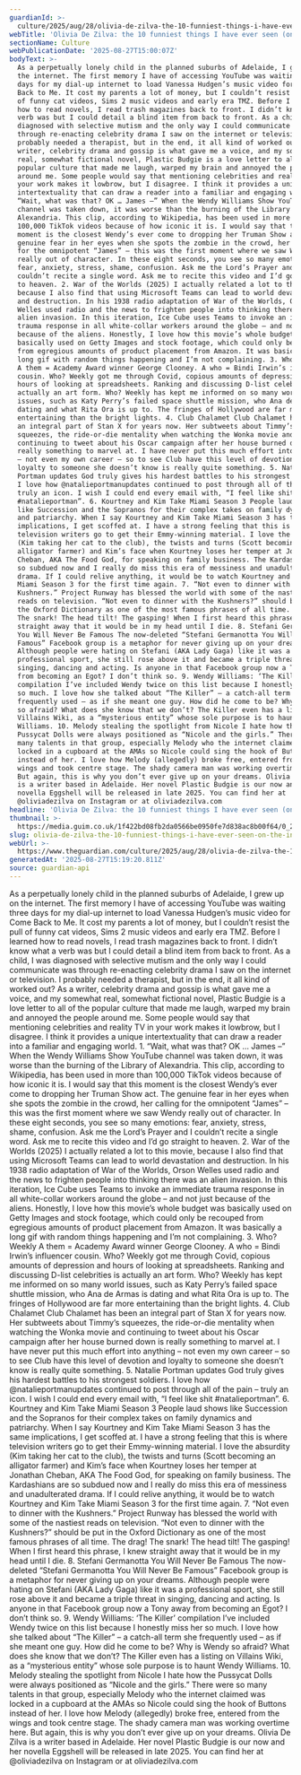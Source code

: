 ```yaml
---
guardianId: >-
  culture/2025/aug/28/olivia-de-zilva-the-10-funniest-things-i-have-ever-seen-on-the-internet
webTitle: 'Olivia De Zilva: the 10 funniest things I have ever seen (on the internet)'
sectionName: Culture
webPublicationDate: '2025-08-27T15:00:07Z'
bodyText: >-
  As a perpetually lonely child in the planned suburbs of Adelaide, I grew up on
  the internet. The first memory I have of accessing YouTube was waiting three
  days for my dial-up internet to load Vanessa Hudgen’s music video for Come
  Back to Me. It cost my parents a lot of money, but I couldn’t resist the pull
  of funny cat videos, Sims 2 music videos and early era TMZ. Before I learned
  how to read novels, I read trash magazines back to front. I didn’t know what a
  verb was but I could detail a blind item from back to front. As a child, I was
  diagnosed with selective mutism and the only way I could communicate was
  through re-enacting celebrity drama I saw on the internet or television. I
  probably needed a therapist, but in the end, it all kind of worked out? As a
  writer, celebrity drama and gossip is what gave me a voice, and my somewhat
  real, somewhat fictional novel, Plastic Budgie is a love letter to all of the
  popular culture that made me laugh, warped my brain and annoyed the people
  around me. Some people would say that mentioning celebrities and reality TV in
  your work makes it lowbrow, but I disagree. I think it provides a unique
  intertextuality that can draw a reader into a familiar and engaging world. 1.
  “Wait, what was that? OK … James –” When the Wendy Williams Show YouTube
  channel was taken down, it was worse than the burning of the Library of
  Alexandria. This clip, according to Wikipedia, has been used in more than
  100,000 TikTok videos because of how iconic it is. I would say that this
  moment is the closest Wendy’s ever come to dropping her Truman Show act. The
  genuine fear in her eyes when she spots the zombie in the crowd, her calling
  for the omnipotent “James” – this was the first moment where we saw Wendy
  really out of character. In these eight seconds, you see so many emotions:
  fear, anxiety, stress, shame, confusion. Ask me the Lord’s Prayer and I
  couldn’t recite a single word. Ask me to recite this video and I’d go straight
  to heaven. 2. War of the Worlds (2025) I actually related a lot to this movie,
  because I also find that using Microsoft Teams can lead to world devastation
  and destruction. In his 1938 radio adaptation of War of the Worlds, Orson
  Welles used radio and the news to frighten people into thinking there was an
  alien invasion. In this iteration, Ice Cube uses Teams to invoke an immediate
  trauma response in all white-collar workers around the globe – and not just
  because of the aliens. Honestly, I love how this movie’s whole budget was
  basically used on Getty Images and stock footage, which could only be recouped
  from egregious amounts of product placement from Amazon. It was basically a
  long gif with random things happening and I’m not complaining. 3. Who? Weekly
  A them = Academy Award winner George Clooney. A who = Bindi Irwin’s influencer
  cousin. Who? Weekly got me through Covid, copious amounts of depression and
  hours of looking at spreadsheets. Ranking and discussing D-list celebrities is
  actually an art form. Who? Weekly has kept me informed on so many world
  issues, such as Katy Perry’s failed space shuttle mission, who Ana de Armas is
  dating and what Rita Ora is up to. The fringes of Hollywood are far more
  entertaining than the bright lights. 4. Club Chalamet Club Chalamet has been
  an integral part of Stan X for years now. Her subtweets about Timmy’s
  squeezes, the ride-or-die mentality when watching the Wonka movie and
  continuing to tweet about his Oscar campaign after her house burned down is
  really something to marvel at. I have never put this much effort into anything
  – not even my own career – so to see Club have this level of devotion and
  loyalty to someone she doesn’t know is really quite something. 5. Natalie
  Portman updates God truly gives his hardest battles to his strongest soldiers.
  I love how @natalieportmanupdates continued to post through all of the pain –
  truly an icon. I wish I could end every email with, “I feel like shit
  #natalieportman”. 6. Kourtney and Kim Take Miami Season 3 People laud shows
  like Succession and the Sopranos for their complex takes on family dynamics
  and patriarchy. When I say Kourtney and Kim Take Miami Season 3 has the same
  implications, I get scoffed at. I have a strong feeling that this is where
  television writers go to get their Emmy-winning material. I love the absurdity
  (Kim taking her cat to the club), the twists and turns (Scott becoming an
  alligator farmer) and Kim’s face when Kourtney loses her temper at Jonathan
  Cheban, AKA The Food God, for speaking on family business. The Kardashians are
  so subdued now and I really do miss this era of messiness and unadulterated
  drama. If I could relive anything, it would be to watch Kourtney and Kim Take
  Miami Season 3 for the first time again. 7. “Not even to dinner with the
  Kushners.” Project Runway has blessed the world with some of the nastiest
  reads on television. “Not even to dinner with the Kushners?” should be put in
  the Oxford Dictionary as one of the most famous phrases of all time. The drag!
  The snark! The head tilt! The gasping! When I first heard this phrase, I knew
  straight away that it would be in my head until I die. 8. Stefani Germanotta
  You Will Never Be Famous The now-deleted “Stefani Germanotta You Will Never Be
  Famous” Facebook group is a metaphor for never giving up on your dreams.
  Although people were hating on Stefani (AKA Lady Gaga) like it was a
  professional sport, she still rose above it and became a triple threat in
  singing, dancing and acting. Is anyone in that Facebook group now a Tony away
  from becoming an Egot? I don’t think so. 9. Wendy Williams: ‘The Killer’
  compilation I’ve included Wendy twice on this list because I honestly miss her
  so much. I love how she talked about “The Killer” – a catch-all term she
  frequently used – as if she meant one guy. How did he come to be? Why is Wendy
  so afraid? What does she know that we don’t? The Killer even has a listing on
  Villains Wiki, as a “mysterious entity” whose sole purpose is to haunt Wendy
  Williams. 10. Melody stealing the spotlight from Nicole I hate how the
  Pussycat Dolls were always positioned as “Nicole and the girls.” There were so
  many talents in that group, especially Melody who the internet claimed was
  locked in a cupboard at the AMAs so Nicole could sing the hook of Buttons
  instead of her. I love how Melody (allegedly) broke free, entered from the
  wings and took centre stage. The shady camera man was working overtime here.
  But again, this is why you don’t ever give up on your dreams. Olivia De Zilva
  is a writer based in Adelaide. Her novel Plastic Budgie is our now and her
  novella Eggshell will be released in late 2025. You can find her at
  @oliviadezilva on Instagram or at oliviadezilva.com
headline: 'Olivia De Zilva: the 10 funniest things I have ever seen (on the internet)'
thumbnail: >-
  https://media.guim.co.uk/1f422bd08fb2da0566be0950fe7d838ac8b00f64/0_220_1125_900/500.jpg
slug: olivia-de-zilva-the-10-funniest-things-i-have-ever-seen-on-the-internet
webUrl: >-
  https://www.theguardian.com/culture/2025/aug/28/olivia-de-zilva-the-10-funniest-things-i-have-ever-seen-on-the-internet
generatedAt: '2025-08-27T15:19:20.811Z'
source: guardian-api
---
```

As a perpetually lonely child in the planned suburbs of Adelaide, I grew up on the internet. The first memory I have of accessing YouTube was waiting three days for my dial-up internet to load Vanessa Hudgen’s music video for Come Back to Me. It cost my parents a lot of money, but I couldn’t resist the pull of funny cat videos, Sims 2 music videos and early era TMZ. Before I learned how to read novels, I read trash magazines back to front. I didn’t know what a verb was but I could detail a blind item from back to front. As a child, I was diagnosed with selective mutism and the only way I could communicate was through re-enacting celebrity drama I saw on the internet or television. I probably needed a therapist, but in the end, it all kind of worked out? As a writer, celebrity drama and gossip is what gave me a voice, and my somewhat real, somewhat fictional novel, Plastic Budgie is a love letter to all of the popular culture that made me laugh, warped my brain and annoyed the people around me. Some people would say that mentioning celebrities and reality TV in your work makes it lowbrow, but I disagree. I think it provides a unique intertextuality that can draw a reader into a familiar and engaging world. 1. “Wait, what was that? OK … James –” When the Wendy Williams Show YouTube channel was taken down, it was worse than the burning of the Library of Alexandria. This clip, according to Wikipedia, has been used in more than 100,000 TikTok videos because of how iconic it is. I would say that this moment is the closest Wendy’s ever come to dropping her Truman Show act. The genuine fear in her eyes when she spots the zombie in the crowd, her calling for the omnipotent “James” – this was the first moment where we saw Wendy really out of character. In these eight seconds, you see so many emotions: fear, anxiety, stress, shame, confusion. Ask me the Lord’s Prayer and I couldn’t recite a single word. Ask me to recite this video and I’d go straight to heaven. 2. War of the Worlds (2025) I actually related a lot to this movie, because I also find that using Microsoft Teams can lead to world devastation and destruction. In his 1938 radio adaptation of War of the Worlds, Orson Welles used radio and the news to frighten people into thinking there was an alien invasion. In this iteration, Ice Cube uses Teams to invoke an immediate trauma response in all white-collar workers around the globe – and not just because of the aliens. Honestly, I love how this movie’s whole budget was basically used on Getty Images and stock footage, which could only be recouped from egregious amounts of product placement from Amazon. It was basically a long gif with random things happening and I’m not complaining. 3. Who? Weekly A them = Academy Award winner George Clooney. A who = Bindi Irwin’s influencer cousin. Who? Weekly got me through Covid, copious amounts of depression and hours of looking at spreadsheets. Ranking and discussing D-list celebrities is actually an art form. Who? Weekly has kept me informed on so many world issues, such as Katy Perry’s failed space shuttle mission, who Ana de Armas is dating and what Rita Ora is up to. The fringes of Hollywood are far more entertaining than the bright lights. 4. Club Chalamet Club Chalamet has been an integral part of Stan X for years now. Her subtweets about Timmy’s squeezes, the ride-or-die mentality when watching the Wonka movie and continuing to tweet about his Oscar campaign after her house burned down is really something to marvel at. I have never put this much effort into anything – not even my own career – so to see Club have this level of devotion and loyalty to someone she doesn’t know is really quite something. 5. Natalie Portman updates God truly gives his hardest battles to his strongest soldiers. I love how @natalieportmanupdates continued to post through all of the pain – truly an icon. I wish I could end every email with, “I feel like shit #natalieportman”. 6. Kourtney and Kim Take Miami Season 3 People laud shows like Succession and the Sopranos for their complex takes on family dynamics and patriarchy. When I say Kourtney and Kim Take Miami Season 3 has the same implications, I get scoffed at. I have a strong feeling that this is where television writers go to get their Emmy-winning material. I love the absurdity (Kim taking her cat to the club), the twists and turns (Scott becoming an alligator farmer) and Kim’s face when Kourtney loses her temper at Jonathan Cheban, AKA The Food God, for speaking on family business. The Kardashians are so subdued now and I really do miss this era of messiness and unadulterated drama. If I could relive anything, it would be to watch Kourtney and Kim Take Miami Season 3 for the first time again. 7. “Not even to dinner with the Kushners.” Project Runway has blessed the world with some of the nastiest reads on television. “Not even to dinner with the Kushners?” should be put in the Oxford Dictionary as one of the most famous phrases of all time. The drag! The snark! The head tilt! The gasping! When I first heard this phrase, I knew straight away that it would be in my head until I die. 8. Stefani Germanotta You Will Never Be Famous The now-deleted “Stefani Germanotta You Will Never Be Famous” Facebook group is a metaphor for never giving up on your dreams. Although people were hating on Stefani (AKA Lady Gaga) like it was a professional sport, she still rose above it and became a triple threat in singing, dancing and acting. Is anyone in that Facebook group now a Tony away from becoming an Egot? I don’t think so. 9. Wendy Williams: ‘The Killer’ compilation I’ve included Wendy twice on this list because I honestly miss her so much. I love how she talked about “The Killer” – a catch-all term she frequently used – as if she meant one guy. How did he come to be? Why is Wendy so afraid? What does she know that we don’t? The Killer even has a listing on Villains Wiki, as a “mysterious entity” whose sole purpose is to haunt Wendy Williams. 10. Melody stealing the spotlight from Nicole I hate how the Pussycat Dolls were always positioned as “Nicole and the girls.” There were so many talents in that group, especially Melody who the internet claimed was locked in a cupboard at the AMAs so Nicole could sing the hook of Buttons instead of her. I love how Melody (allegedly) broke free, entered from the wings and took centre stage. The shady camera man was working overtime here. But again, this is why you don’t ever give up on your dreams. Olivia De Zilva is a writer based in Adelaide. Her novel Plastic Budgie is our now and her novella Eggshell will be released in late 2025. You can find her at @oliviadezilva on Instagram or at oliviadezilva.com
